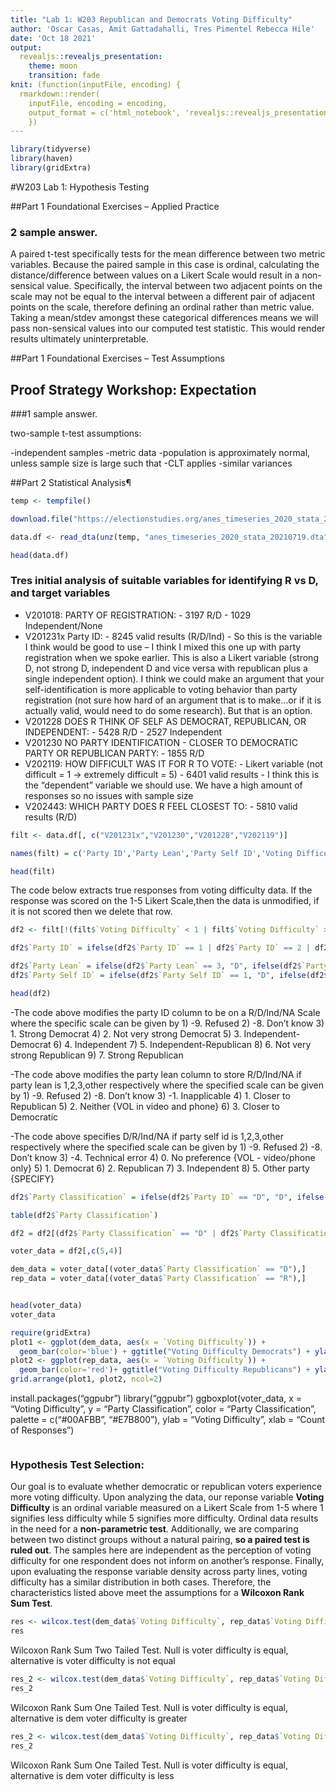 ```yaml
---
title: "Lab 1: W203 Republican and Democrats Voting Difficulty"
author: 'Oscar Casas, Amit Gattadahalli, Tres Pimentel Rebecca Hile'
date: 'Oct 18 2021'
output:
  revealjs::revealjs_presentation: 
    theme: moon
    transition: fade
knit: (function(inputFile, encoding) {
  rmarkdown::render(
    inputFile, encoding = encoding,
    output_format = c('html_notebook', 'revealjs::revealjs_presentation')) 
    })  
---  
```


```r
library(tidyverse)
library(haven)
library(gridExtra)
```

#W203 Lab 1: Hypothesis Testing

##Part 1 Foundational Exercises -- Applied Practice

### 2 sample answer.

A paired t-test specifically tests for the mean difference between two metric variables. Because the paired sample in this case is ordinal, calculating the distance/difference between values on a Likert Scale would result in a non-sensical value. Specifically, the interval between two adjacent points on the scale may not be equal to the interval between a different pair of adjacent points on the scale, therefore defining an ordinal rather than metric value. Taking a mean/stdev amongst these categorical differences means we will pass non-sensical values into our computed test statistic. This would render results ultimately uninterpretable.

##Part 1 Foundational Exercises -- Test Assumptions


## Proof Strategy Workshop: Expectation

###1 sample answer.

two-sample t-test assumptions:

-independent samples
-metric data
-population is approximately normal, unless sample size is large such that -CLT applies
-similar variances


##Part 2 Statistical Analysis¶



```r
temp <- tempfile()

download.file("https://electionstudies.org/anes_timeseries_2020_stata_20210719/",temp)

data.df <- read_dta(unz(temp, "anes_timeseries_2020_stata_20210719.dta"))

head(data.df)
```
### Tres initial analysis of suitable variables for identifying R vs D, and target variables
- V201018: PARTY OF REGISTRATION:
        - 3197 R/D
        - 1029 Independent/None
- V201231x Party ID:
        - 8245 valid results (R/D/Ind)
        - So this is the variable I think would be good to use – I think I mixed this one up with party registration when we spoke earlier.  This is also a Likert variable (strong D, not strong D, independent D and vice versa with republican plus a single independent option). I think we could make an argument that your self-identification is more applicable to voting behavior than party registration (not sure how hard of an argument that is to make…or if it is actually valid, would need to do some research).  But that is an option.
- V201228 DOES R THINK OF SELF AS DEMOCRAT, REPUBLICAN, OR INDEPENDENT:
        - 5428 R/D
        - 2527 Independent
- V201230 NO PARTY IDENTIFICATION - CLOSER TO DEMOCRATIC PARTY OR REPUBLICAN PARTY:
        - 1855 R/D
- V202119: HOW DIFFICULT WAS IT FOR R TO VOTE:
        - Likert variable (not difficult = 1 -> extremely difficult = 5)
        - 6401 valid results
        - I think this is the “dependent” variable we should use.  We have a high amount of responses so no issues with sample size
- V202443: WHICH PARTY DOES R FEEL CLOSEST TO:
        - 5810 valid results (R/D)


```r
filt <- data.df[, c("V201231x","V201230","V201228","V202119")]

names(filt) = c('Party ID','Party Lean','Party Self ID','Voting Difficulty')

head(filt)
```
The code below extracts true responses from voting difficulty data. If the response was scored on the 1-5 Likert Scale,then the data is unmodified, if it is not scored then we delete that row.

```r
df2 <- filt[!(filt$`Voting Difficulty` < 1 | filt$`Voting Difficulty` > 5),]

df2$`Party ID` = ifelse(df2$`Party ID` == 1 | df2$`Party ID` == 2 | df2$`Party ID` == 3, "D", ifelse(df2$`Party ID` == 4, "Ind", ifelse(df2$`Party ID` == 5 | df2$`Party ID` == 6 | df2$`Party ID` == 7, "R", NA)))

df2$`Party Lean` = ifelse(df2$`Party Lean` == 3, "D", ifelse(df2$`Party Lean` == 2, "Ind", ifelse(df2$`Party Lean` == 1, "R", NA)))
df2$`Party Self ID` = ifelse(df2$`Party Self ID` == 1, "D", ifelse(df2$`Party Self ID` == 2, "Ind", ifelse(df2$`Party Self ID` == 3, "R", NA)))

head(df2)
```
-The code above modifies the party ID column to be on a R/D/Ind/NA Scale where the specific scale can be given by
1) -9. Refused
2) -8. Don’t know
3)  1. Strong Democrat
4)  2. Not very strong Democrat
5)  3. Independent-Democrat
6)  4. Independent
7)  5. Independent-Republican
8)  6. Not very strong Republican
9)  7. Strong Republican

-The code above modifies the party lean column to store R/D/Ind/NA if party lean is 1,2,3,other respectively where the specified scale can be given by
1) -9. Refused
2) -8. Don’t know
3) -1. Inapplicable
4)  1. Closer to Republican
5)  2. Neither {VOL in video and phone}
6)  3. Closer to Democratic

-The code above specifies D/R/Ind/NA if party self id is 1,2,3,other respectively where the specified scale can be given by
1) -9. Refused
2) -8. Don’t know
3) -4. Technical error
4)  0. No preference {VOL - video/phone only}
5)  1. Democrat
6)  2. Republican
7)  3. Independent
8)  5. Other party {SPECIFY}
```r

df2$`Party Classification` = ifelse(df2$`Party ID` == "D", "D", ifelse(df2$`Party ID` == "R", "R", ifelse(df2$`Party ID` == "Ind", "Ind", ifelse(df2$`Party Lean` == "D", "D", ifelse(df2$`Party Lean` == "R", "R", ifelse(df2$`Party Self ID` == "D", "D", ifelse(df2$`Party Self ID` == "R", "R", ifelse(df2$`Party Self ID` == "Ind", "Ind", ifelse(is.na(df2$`Party Self ID`), "Ind","Ind")))))))))

table(df2$`Party Classification`)
```


```r
df2 = df2[(df2$`Party Classification` == "D" | df2$`Party Classification` == "R"),]

voter_data = df2[,c(5,4)]

dem_data = voter_data[(voter_data$`Party Classification` == "D"),]
rep_data = voter_data[(voter_data$`Party Classification` == "R"),]


head(voter_data)
voter_data
```
```r
require(gridExtra)
plot1 <- ggplot(dem_data, aes(x = `Voting Difficulty`)) +
  geom_bar(color='blue') + ggtitle("Voting Difficulty Democrats") + ylab("Count of Responses")
plot2 <- ggplot(rep_data, aes(x = `Voting Difficulty`)) +
  geom_bar(color='red')+ ggtitle("Voting Difficulty Republicans") + ylab("Count of Responses")
grid.arrange(plot1, plot2, ncol=2)

```

install.packages("ggpubr")
library("ggpubr")
ggboxplot(voter_data, x = "Voting Difficulty", y = "Party Classification", 
          color = "Party Classification", palette = c("#00AFBB", "#E7B800"),
          ylab = "Voting Difficulty", xlab = "Count of Responses")

```r

```
### Hypothesis Test Selection:
Our goal is to evaluate whether democratic or republican voters experience more voting difficulty. Upon analyzing the data, our reponse variable **Voting Difficulty** is an ordinal variable measured on a Likert Scale from 1-5 where 1 signifies less difficulty while 5 signifies more difficulty. Ordinal data results in the need for a **non-parametric test**. Additionally, we are comparing between two distinct groups without a natural pairing, **so a paired test is ruled out**. The samples here are independent as the perception of voting difficulty for one respondent does not inform on another's response. Finally, upon evaluating the response variable density across party lines, voting difficulty has a similar distribution in both cases. Therefore, the characteristics listed above meet the assumptions for a **Wilcoxon Rank Sum Test**.

```r
res <- wilcox.test(dem_data$`Voting Difficulty`, rep_data$`Voting Difficulty`)
res
```
Wilcoxon Rank Sum Two Tailed Test. Null is voter difficulty is equal, alternative is voter difficulty is not equal
```r
res_2 <- wilcox.test(dem_data$`Voting Difficulty`, rep_data$`Voting Difficulty`, alternative = "less")
res_2
```
Wilcoxon Rank Sum One Tailed Test. Null is voter difficulty is equal, alternative is dem voter difficulty is greater

```r
res_2 <- wilcox.test(dem_data$`Voting Difficulty`, rep_data$`Voting Difficulty`, alternative = "greater")
res_2
```
Wilcoxon Rank Sum One Tailed Test. Null is voter difficulty is equal, alternative is dem voter difficulty is less